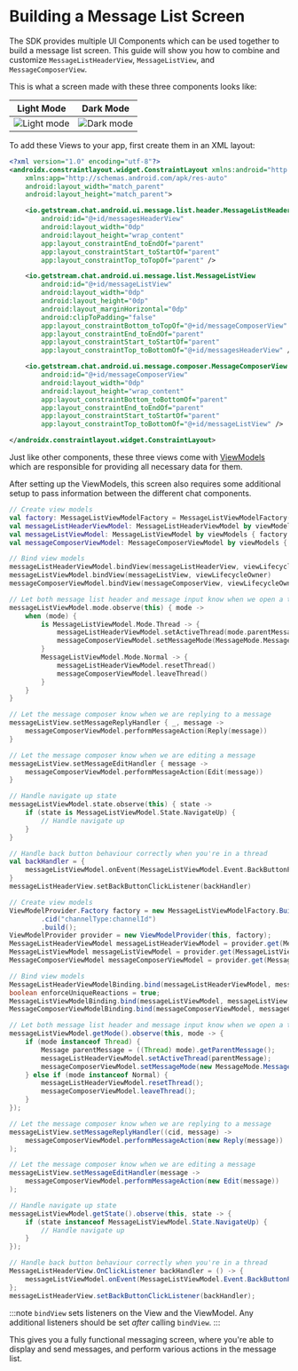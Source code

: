 
# Building a Message List Screen

The SDK provides multiple UI Components which can be used together to build a message list screen. This guide will show you how to combine and customize `MessageListHeaderView`, `MessageListView`, and `MessageComposerView`.

This is what a screen made with these three components looks like:

| Light Mode | Dark Mode |
| --- | --- |
|![Light mode](../../assets/chat_view_light.png)|![Dark mode](../../assets/chat_view_dark.png)| 

To add these Views to your app, first create them in an XML layout:

```xml
<?xml version="1.0" encoding="utf-8"?>
<androidx.constraintlayout.widget.ConstraintLayout xmlns:android="http://schemas.android.com/apk/res/android"
    xmlns:app="http://schemas.android.com/apk/res-auto"
    android:layout_width="match_parent"
    android:layout_height="match_parent">

    <io.getstream.chat.android.ui.message.list.header.MessageListHeaderView
        android:id="@+id/messagesHeaderView"
        android:layout_width="0dp"
        android:layout_height="wrap_content"
        app:layout_constraintEnd_toEndOf="parent"
        app:layout_constraintStart_toStartOf="parent"
        app:layout_constraintTop_toTopOf="parent" />

    <io.getstream.chat.android.ui.message.list.MessageListView
        android:id="@+id/messageListView"
        android:layout_width="0dp"
        android:layout_height="0dp"
        android:layout_marginHorizontal="0dp"
        android:clipToPadding="false"
        app:layout_constraintBottom_toTopOf="@+id/messageComposerView"
        app:layout_constraintEnd_toEndOf="parent"
        app:layout_constraintStart_toStartOf="parent"
        app:layout_constraintTop_toBottomOf="@+id/messagesHeaderView" />

    <io.getstream.chat.android.ui.message.composer.MessageComposerView
        android:id="@+id/messageComposerView"
        android:layout_width="0dp"
        android:layout_height="wrap_content"
        app:layout_constraintBottom_toBottomOf="parent"
        app:layout_constraintEnd_toEndOf="parent"
        app:layout_constraintStart_toStartOf="parent"
        app:layout_constraintTop_toBottomOf="@+id/messageListView" />

</androidx.constraintlayout.widget.ConstraintLayout>
```

Just like other components, these three views come with [ViewModels](../01-overview.mdx#viewmodels) which are responsible for providing all necessary data for them.

After setting up the ViewModels, this screen also requires some additional setup to pass information between the different chat components.

<Tabs>
<TabItem value="kotlin" label="Kotlin">

```kotlin
// Create view models
val factory: MessageListViewModelFactory = MessageListViewModelFactory(cid = "channelType:channelId")
val messageListHeaderViewModel: MessageListHeaderViewModel by viewModels { factory }
val messageListViewModel: MessageListViewModel by viewModels { factory }
val messageComposerViewModel: MessageComposerViewModel by viewModels { factory }

// Bind view models
messageListHeaderViewModel.bindView(messageListHeaderView, viewLifecycleOwner)
messageListViewModel.bindView(messageListView, viewLifecycleOwner)
messageComposerViewModel.bindView(messageComposerView, viewLifecycleOwner)

// Let both message list header and message input know when we open a thread
messageListViewModel.mode.observe(this) { mode ->
    when (mode) {
        is MessageListViewModel.Mode.Thread -> {
            messageListHeaderViewModel.setActiveThread(mode.parentMessage)
            messageComposerViewModel.setMessageMode(MessageMode.MessageThread(mode.parentMessage))
        }
        MessageListViewModel.Mode.Normal -> {
            messageListHeaderViewModel.resetThread()
            messageComposerViewModel.leaveThread()
        }
    }
}

// Let the message composer know when we are replying to a message
messageListView.setMessageReplyHandler { _, message ->
    messageComposerViewModel.performMessageAction(Reply(message))
}

// Let the message composer know when we are editing a message
messageListView.setMessageEditHandler { message ->
    messageComposerViewModel.performMessageAction(Edit(message))
}

// Handle navigate up state
messageListViewModel.state.observe(this) { state ->
    if (state is MessageListViewModel.State.NavigateUp) {
        // Handle navigate up
    }
}

// Handle back button behaviour correctly when you're in a thread
val backHandler = {
    messageListViewModel.onEvent(MessageListViewModel.Event.BackButtonPressed)
}
messageListHeaderView.setBackButtonClickListener(backHandler)
```
</TabItem>

<TabItem value="java" label="Java">

```java
// Create view models
ViewModelProvider.Factory factory = new MessageListViewModelFactory.Builder()
        .cid("channelType:channelId")
        .build();
ViewModelProvider provider = new ViewModelProvider(this, factory);
MessageListHeaderViewModel messageListHeaderViewModel = provider.get(MessageListHeaderViewModel.class);
MessageListViewModel messageListViewModel = provider.get(MessageListViewModel.class);
MessageComposerViewModel messageComposerViewModel = provider.get(MessageComposerViewModel.class);

// Bind view models
MessageListHeaderViewModelBinding.bind(messageListHeaderViewModel, messageListHeaderView, this);
boolean enforceUniqueReactions = true;
MessageListViewModelBinding.bind(messageListViewModel, messageListView, this);
MessageComposerViewModelBinding.bind(messageComposerViewModel, messageComposerView, this);

// Let both message list header and message input know when we open a thread
messageListViewModel.getMode().observe(this, mode -> {
    if (mode instanceof Thread) {
        Message parentMessage = ((Thread) mode).getParentMessage();
        messageListHeaderViewModel.setActiveThread(parentMessage);
        messageComposerViewModel.setMessageMode(new MessageMode.MessageThread(parentMessage, null));
    } else if (mode instanceof Normal) {
        messageListHeaderViewModel.resetThread();
        messageComposerViewModel.leaveThread();
    }
});

// Let the message composer know when we are replying to a message
messageListView.setMessageReplyHandler((cid, message) ->
    messageComposerViewModel.performMessageAction(new Reply(message))
);

// Let the message composer know when we are editing a message
messageListView.setMessageEditHandler(message ->
    messageComposerViewModel.performMessageAction(new Edit(message))
);

// Handle navigate up state
messageListViewModel.getState().observe(this, state -> {
    if (state instanceof MessageListViewModel.State.NavigateUp) {
        // Handle navigate up
    }
});

// Handle back button behaviour correctly when you're in a thread
MessageListHeaderView.OnClickListener backHandler = () -> {
    messageListViewModel.onEvent(MessageListViewModel.Event.BackButtonPressed.INSTANCE);
};
messageListHeaderView.setBackButtonClickListener(backHandler);
```
</TabItem>
</Tabs>

:::note
`bindView` sets listeners on the View and the ViewModel. Any additional listeners should be set _after_ calling `bindView`.
:::

This gives you a fully functional messaging screen, where you're able to display and send messages, and perform various actions in the message list.
